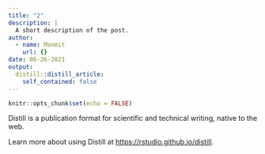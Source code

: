 ```yaml
---
title: "2"
description: |
  A short description of the post.
author:
  - name: Manmit
    url: {}
date: 06-26-2021
output:
  distill::distill_article:
    self_contained: false
---
```



```r
knitr::opts_chunk$set(echo = FALSE)
```

Distill is a publication format for scientific and technical writing, native to the web.

Learn more about using Distill at <https://rstudio.github.io/distill>.


